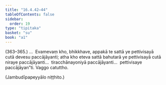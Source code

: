 ```yaml
---
title: "16.4.42–44"
tableOfContents: false
sidebar:
  order: 19
type: "tipitaka"
basket: "su"
book: "a1"
---
```



<DynamicBreadcrumb />

<Paragraph type="center" book="a1">
(363–365.)
</Paragraph>

<Paragraph number="436" book="a1">
…  Evamevaṃ kho, bhikkhave, appakā te sattā ye pettivisayā cutā devesu paccājāyanti; atha kho eteva sattā bahutarā ye pettivisayā cutā niraye paccājāyanti…  tiracchānayoniyā paccājāyanti…  pettivisaye paccājāyan”ti.

</Paragraph>

<Paragraph number="437" type="center" book="a1">
Vaggo catuttho.

  
(Jambudīpapeyyālo niṭṭhito.)
</Paragraph>